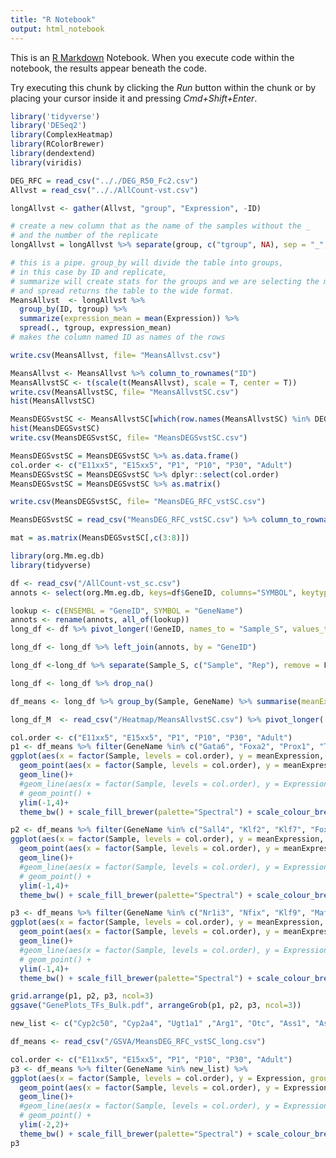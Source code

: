```yaml
---
title: "R Notebook"
output: html_notebook
---
```


This is an [R Markdown](http://rmarkdown.rstudio.com) Notebook. When you execute code within the notebook, the results appear beneath the code. 

Try executing this chunk by clicking the *Run* button within the chunk or by placing your cursor inside it and pressing *Cmd+Shift+Enter*. 

```r
library('tidyverse')
library('DESeq2')
library(ComplexHeatmap)
library(RColorBrewer)
library(dendextend)
library(viridis)
```

```r
DEG_RFC = read_csv(".././DEG_R50_Fc2.csv")
Allvst = read_csv(".././AllCount-vst.csv")
```
```r
longAllvst <- gather(Allvst, "group", "Expression", -ID)  

# create a new column that as the name of the samples without the _
# and the number of the replicate
longAllvst = longAllvst %>% separate(group, c("tgroup", NA), sep = "_", remove = F)# %>% unite("tgroup", tgroup:tgroup2, sep= "_")
```

```r
# this is a pipe. group_by will divide the table into groups,
# in this case by ID and replicate,
# summarize will create stats for the groups and we are selecting the mean
# and spread returns the table to the wide format.
MeansAllvst  <- longAllvst %>%
  group_by(ID, tgroup) %>%
  summarize(expression_mean = mean(Expression)) %>%
  spread(., tgroup, expression_mean)
# makes the column named ID as names of the rows

write.csv(MeansAllvst, file= "MeansAllvst.csv")

```

```r
MeansAllvst <- MeansAllvst %>% column_to_rownames("ID")
MeansAllvstSC <- t(scale(t(MeansAllvst), scale = T, center = T))
write.csv(MeansAllvstSC, file= "MeansAllvstSC.csv")
hist(MeansAllvstSC)
```
```r
MeansDEGSvstSC <- MeansAllvstSC[which(row.names(MeansAllvstSC) %in% DEG_RFC$ID),]
hist(MeansDEGSvstSC)
write.csv(MeansDEGSvstSC, file= "MeansDEGSvstSC.csv")
```


```r
MeansDEGSvstSC = MeansDEGSvstSC %>% as.data.frame()
col.order <- c("E11xx5", "E15xx5", "P1", "P10", "P30", "Adult")
MeansDEGSvstSC = MeansDEGSvstSC %>% dplyr::select(col.order)
MeansDEGSvstSC = MeansDEGSvstSC %>% as.matrix()

write.csv(MeansDEGSvstSC, file= "MeansDEG_RFC_vstSC.csv")
```

```r
MeansDEGSvstSC = read_csv("MeansDEG_RFC_vstSC.csv") %>% column_to_rownames(var = "GeneName")
```
```r
mat = as.matrix(MeansDEGSvstSC[,c(3:8)])
```

```r
library(org.Mm.eg.db)
library(tidyverse)

df <- read_csv("/AllCount-vst_sc.csv")
annots <- select(org.Mm.eg.db, keys=df$GeneID, columns="SYMBOL", keytype="ENSEMBL")

lookup <- c(ENSEMBL = "GeneID", SYMBOL = "GeneName")
annots <- rename(annots, all_of(lookup))
long_df <- df %>% pivot_longer(!GeneID, names_to = "Sample_S", values_to = "Expression")

long_df <- long_df %>% left_join(annots, by = "GeneID")

long_df <-long_df %>% separate(Sample_S, c("Sample", "Rep"), remove = F, sep = "_")

long_df <- long_df %>% drop_na()

df_means <- long_df %>% group_by(Sample, GeneName) %>% summarise(meanExpression=mean(Expression))

long_df_M  <- read_csv("/Heatmap/MeansAllvstSC.csv") %>% pivot_longer(!GeneID, names_to = "Sample", values_to = "Expression") %>% left_join(annots, by = "GeneID")
```

```r
col.order <- c("E11xx5", "E15xx5", "P1", "P10", "P30", "Adult")
p1 <- df_means %>% filter(GeneName %in% c("Gata6", "Foxa2", "Prox1", "Tbx3", "Onecut2")) %>% 
ggplot(aes(x = factor(Sample, levels = col.order), y = meanExpression, group = GeneName, fill = GeneName, colour = GeneName )) +
  geom_point(aes(x = factor(Sample, levels = col.order), y = meanExpression, fill = GeneName, colour = GeneName),  inherit.aes = F)+
  geom_line()+
  #geom_line(aes(x = factor(Sample, levels = col.order), y = Expression, group = GeneName, fill = GeneName, colour = GeneName ),  inherit.aes = F)+
  # geom_point() +
  ylim(-1,4)+ 
  theme_bw() + scale_fill_brewer(palette="Spectral") + scale_colour_brewer(palette="Spectral") + theme(aspect.ratio = 1/2) + theme(legend.position="top")
```

```r
p2 <- df_means %>% filter(GeneName %in% c("Sall4", "Klf2", "Klf7", "Foxm1", "Tead2")) %>% 
ggplot(aes(x = factor(Sample, levels = col.order), y = meanExpression, group = GeneName, fill = GeneName, colour = GeneName )) +
  geom_point(aes(x = factor(Sample, levels = col.order), y = meanExpression, fill = GeneName, colour = GeneName),  inherit.aes = F)+
  geom_line()+
  #geom_line(aes(x = factor(Sample, levels = col.order), y = Expression, group = GeneName, fill = GeneName, colour = GeneName ),  inherit.aes = F)+
  # geom_point() +
  ylim(-1,4)+
  theme_bw() + scale_fill_brewer(palette="Spectral") + scale_colour_brewer(palette="Spectral") + theme(aspect.ratio = 1/2) + theme(legend.position="top")
```

```r
p3 <- df_means %>% filter(GeneName %in% c("Nr1i3", "Nfix", "Klf9", "Mafb", "Nr1d1")) %>% 
ggplot(aes(x = factor(Sample, levels = col.order), y = meanExpression, group = GeneName, fill = GeneName, colour = GeneName )) +
  geom_point(aes(x = factor(Sample, levels = col.order), y = meanExpression, fill = GeneName, colour = GeneName),  inherit.aes = F)+
  geom_line()+
  #geom_line(aes(x = factor(Sample, levels = col.order), y = Expression, group = GeneName, fill = GeneName, colour = GeneName ),  inherit.aes = F)+
  # geom_point() +
  ylim(-1,4)+
  theme_bw() + scale_fill_brewer(palette="Spectral") + scale_colour_brewer(palette="Spectral") + theme(aspect.ratio = 1/2) + theme(legend.position="top")
```
```r
grid.arrange(p1, p2, p3, ncol=3)
ggsave("GenePlots_TFs_Bulk.pdf", arrangeGrob(p1, p2, p3, ncol=3))
```


```r
new_list <- c("Cyp2c50", "Cyp2a4", "Ugt1a1" ,"Arg1", "Otc", "Ass1", "Asl", "Cps1", "Abcb11", "Abcc2", "Slc10a1")
```

```r
df_means <- read_csv("/GSVA/MeansDEG_RFC_vstSC_long.csv")
```

```r
col.order <- c("E11xx5", "E15xx5", "P1", "P10", "P30", "Adult")
p3 <- df_means %>% filter(GeneName %in% new_list) %>%
ggplot(aes(x = factor(Sample, levels = col.order), y = Expression, group = GeneName, fill = GeneName, colour = GeneName )) +
  geom_point(aes(x = factor(Sample, levels = col.order), y = Expression, fill = GeneName, colour = GeneName),  inherit.aes = F)+
  geom_line()+
  #geom_line(aes(x = factor(Sample, levels = col.order), y = Expression, group = GeneName, fill = GeneName, colour = GeneName ),  inherit.aes = F)+
  # geom_point() +
  ylim(-2,2)+
  theme_bw() + scale_fill_brewer(palette="Spectral") + scale_colour_brewer(palette="Spectral") + theme(aspect.ratio = 1/2) + theme(legend.position="top")
p3
```
